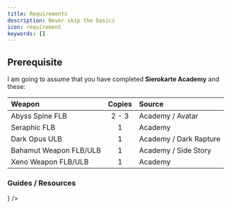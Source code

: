 ```yaml
---
title: Requirements
description: Never skip the basics
icon: requirement
keywords: []
---
```



## Prerequisite

I am going to assume that you have completed **Sierokarte Academy** and these:

| Weapon                 | Copies | Source                 |
| :--------------------- | :----: | :--------------------- |
| Abyss Spine FLB        | 2 - 3  | Academy / Avatar       |
| Seraphic FLB           |   1    | Academy                |
| Dark Opus ULB          |   1    | Academy / Dark Rapture |
| Bahamut Weapon FLB/ULB |   1    | Academy / Side Story   |
| Xeno Weapon FLB/ULB    |   1    | Academy                |

### Guides / Resources

<Cards>
	<Card
		href="https://gbf.wiki/Basic_Grids#Dark"
		title="Basic Grid GBF Wiki"
		description="For grid progression until Rank 120"
		icon={<FileTextIcon />}
	/>
</Cards>

